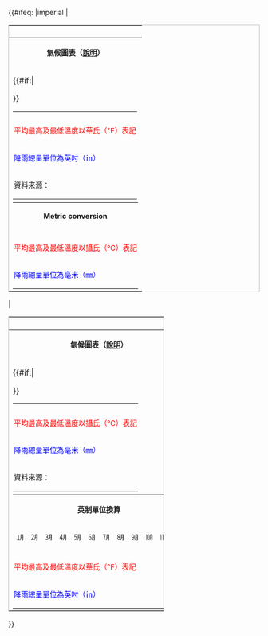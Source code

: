 <includeonly>{{#ifeq: {{lc: {{{units|}}}}}|imperial
|<table class="infobox" style="width: {{{width|19.5em}}}; float: {{{float|none}}}; clear: {{{clear|{{{float|none}}}}}}; {{#ifeq:{{{float|}}}|left|margin-left:0em;margin-right:1em;}} text-align: center; border: solid 1px silver" cellspacing=0 cellpadding=0>
<tr><th>{{{1}}}</th></tr>
<tr><th style="font-size: 90%">氣候圖表（[[Template:Climate chart/info|說明]]）</th></tr>
<tr><td><table class="infobox" style="width: 100%; margin: 0; float: {{{float|none}}}; clear: {{{clear|{{{float|none}}}}}}; {{#ifeq:{{{float|}}}|left|margin-left:0em;margin-right:1em;}} text-align: center; border: none; font-size: 90%" cellspacing=0 cellpadding=0>
<tr>
<td>{{Climate chart/month header|㋀}}</td>
<td>{{Climate chart/month header|㋁}}</td>
<td>{{Climate chart/month header|㋂}}</td>
<td>{{Climate chart/month header|㋃}}</td>
<td>{{Climate chart/month header|㋄}}</td>
<td>{{Climate chart/month header|㋅}}</td>
<td>{{Climate chart/month header|㋆}}</td>
<td>{{Climate chart/month header|㋇}}</td>
<td>{{Climate chart/month header|㋈}}</td>
<td>{{Climate chart/month header|㋉}}</td>
<td>{{Climate chart/month header|㋊}}</td>
<td>{{Climate chart/month header|㋋}}</td>
</tr>
<tr>
<td>{{Climate chart/fahrenheit column i|{{{2}}}|{{{3}}}|{{{4}}}|{{{maxprecip|1}}}}}</td>
<td>{{Climate chart/fahrenheit column i|{{{5}}}|{{{6}}}|{{{7}}}|{{{maxprecip|1}}}}}</td>
<td>{{Climate chart/fahrenheit column i|{{{8}}}|{{{9}}}|{{{10}}}|{{{maxprecip|1}}}}}</td>
<td>{{Climate chart/fahrenheit column i|{{{11}}}|{{{12}}}|{{{13}}}|{{{maxprecip|1}}}}}</td>
<td>{{Climate chart/fahrenheit column i|{{{14}}}|{{{15}}}|{{{16}}}|{{{maxprecip|1}}}}}</td>
<td>{{Climate chart/fahrenheit column i|{{{17}}}|{{{18}}}|{{{19}}}|{{{maxprecip|1}}}}}</td>
<td>{{Climate chart/fahrenheit column i|{{{20}}}|{{{21}}}|{{{22}}}|{{{maxprecip|1}}}}}</td>
<td>{{Climate chart/fahrenheit column i|{{{23}}}|{{{24}}}|{{{25}}}|{{{maxprecip|1}}}}}</td>
<td>{{Climate chart/fahrenheit column i|{{{26}}}|{{{27}}}|{{{28}}}|{{{maxprecip|1}}}}}</td>
<td>{{Climate chart/fahrenheit column i|{{{29}}}|{{{30}}}|{{{31}}}|{{{maxprecip|1}}}}}</td>
<td>{{Climate chart/fahrenheit column i|{{{32}}}|{{{33}}}|{{{34}}}|{{{maxprecip|1}}}}}</td>
<td>{{Climate chart/fahrenheit column i|{{{35}}}|{{{36}}}|{{{37}}}|{{{maxprecip|1}}}}}</td>
</tr>
<tr><td colspan=12 style="padding: 2px; text-align: left; line-height: 1.5em; color: red">平均最高及最低溫度以華氏（℉）表記</td></tr>
<tr><td colspan=12 style="padding: 2px; text-align: left; line-height: 1.5em; color: blue">降雨總量單位為英吋（㏌）</td></tr>{{#if:{{{source|}}}|<tr><td colspan=12 style="padding: 2px; text-align: left; line-height: 1.5em">資料來源：{{{source}}}</td></tr>}}
</table></td></tr>
<tr><td>
<table class="infobox collapsible collapsed" style="width: 100%; margin: 0; float: {{{float|none}}}; clear: {{{clear|{{{float|none}}}}}}; {{#ifeq:{{{float|}}}|left|margin-left:0em;margin-right:1em;}} text-align: center; border: none; font-size: 90%" cellspacing=0 cellpadding=0>
<tr><th colspan=12>Metric conversion</th></tr>
<tr>
<td>{{Climate chart/month header|㋀}}</td>
<td>{{Climate chart/month header|㋁}}</td>
<td>{{Climate chart/month header|㋂}}</td>
<td>{{Climate chart/month header|㋃}}</td>
<td>{{Climate chart/month header|㋄}}</td>
<td>{{Climate chart/month header|㋅}}</td>
<td>{{Climate chart/month header|㋆}}</td>
<td>{{Climate chart/month header|㋇}}</td>
<td>{{Climate chart/month header|㋈}}</td>
<td>{{Climate chart/month header|㋉}}</td>
<td>{{Climate chart/month header|㋊}}</td>
<td>{{Climate chart/month header|㋋}}</td>
</tr>
<tr>
<td>{{Climate chart/celsius column i|{{{2}}}|{{{3}}}|{{{4}}}|{{{maxprecip|1}}}}}</td>
<td>{{Climate chart/celsius column i|{{{5}}}|{{{6}}}|{{{7}}}|{{{maxprecip|1}}}}}</td>
<td>{{Climate chart/celsius column i|{{{8}}}|{{{9}}}|{{{10}}}|{{{maxprecip|1}}}}}</td>
<td>{{Climate chart/celsius column i|{{{11}}}|{{{12}}}|{{{13}}}|{{{maxprecip|1}}}}}</td>
<td>{{Climate chart/celsius column i|{{{14}}}|{{{15}}}|{{{16}}}|{{{maxprecip|1}}}}}</td>
<td>{{Climate chart/celsius column i|{{{17}}}|{{{18}}}|{{{19}}}|{{{maxprecip|1}}}}}</td>
<td>{{Climate chart/celsius column i|{{{20}}}|{{{21}}}|{{{22}}}|{{{maxprecip|1}}}}}</td>
<td>{{Climate chart/celsius column i|{{{23}}}|{{{24}}}|{{{25}}}|{{{maxprecip|1}}}}}</td>
<td>{{Climate chart/celsius column i|{{{26}}}|{{{27}}}|{{{28}}}|{{{maxprecip|1}}}}}</td>
<td>{{Climate chart/celsius column i|{{{29}}}|{{{30}}}|{{{31}}}|{{{maxprecip|1}}}}}</td>
<td>{{Climate chart/celsius column i|{{{32}}}|{{{33}}}|{{{34}}}|{{{maxprecip|1}}}}}</td>
<td>{{Climate chart/celsius column i|{{{35}}}|{{{36}}}|{{{37}}}|{{{maxprecip|1}}}}}</td>
</tr>
<tr><td colspan=12 style="padding: 2px; text-align: left; line-height: 1.5em; color: red">平均最高及最低溫度以攝氏（℃）表記</td></tr>
<tr><td colspan=12 style="padding: 2px; text-align: left; line-height: 1.5em; color: blue">降雨總量單位為毫米（㎜）</td></tr></table>
</td></tr></table>
|<table class="infobox" style="width: 19.5em; float: {{{float|none}}}; clear: {{{clear|{{{float|none}}}}}}; {{#ifeq:{{{float|}}}|left|margin-left:0em;margin-right:1em;}} text-align: center; border: solid 1px silver" cellspacing=0 cellpadding=0>
<tr><th>{{{1}}}</th></tr>
<tr><th style="font-size: 90%">氣候圖表（[[Template:Climate chart/info|說明]]）</th></tr>
<tr><td><table class="infobox" style="width: 100%; margin: 0; float: {{{float|none}}}; clear: {{{clear|{{{float|none}}}}}}; {{#ifeq:{{{float|}}}|left|margin-left:0em;margin-right:1em;}} text-align: center; border: none; font-size: 90%" cellspacing=0 cellpadding=0>
<tr>
<td>{{Climate chart/month header|㋀}}</td>
<td>{{Climate chart/month header|㋁}}</td>
<td>{{Climate chart/month header|㋂}}</td>
<td>{{Climate chart/month header|㋃}}</td>
<td>{{Climate chart/month header|㋄}}</td>
<td>{{Climate chart/month header|㋅}}</td>
<td>{{Climate chart/month header|㋆}}</td>
<td>{{Climate chart/month header|㋇}}</td>
<td>{{Climate chart/month header|㋈}}</td>
<td>{{Climate chart/month header|㋉}}</td>
<td>{{Climate chart/month header|㋊}}</td>
<td>{{Climate chart/month header|㋋}}</td>
</tr>
<tr>
<td>{{Climate chart/celsius column|{{{2}}}|{{{3}}}|{{{4}}}|{{{maxprecip|1}}}}}</td>
<td>{{Climate chart/celsius column|{{{5}}}|{{{6}}}|{{{7}}}|{{{maxprecip|1}}}}}</td>
<td>{{Climate chart/celsius column|{{{8}}}|{{{9}}}|{{{10}}}|{{{maxprecip|1}}}}}</td>
<td>{{Climate chart/celsius column|{{{11}}}|{{{12}}}|{{{13}}}|{{{maxprecip|1}}}}}</td>
<td>{{Climate chart/celsius column|{{{14}}}|{{{15}}}|{{{16}}}|{{{maxprecip|1}}}}}</td>
<td>{{Climate chart/celsius column|{{{17}}}|{{{18}}}|{{{19}}}|{{{maxprecip|1}}}}}</td>
<td>{{Climate chart/celsius column|{{{20}}}|{{{21}}}|{{{22}}}|{{{maxprecip|1}}}}}</td>
<td>{{Climate chart/celsius column|{{{23}}}|{{{24}}}|{{{25}}}|{{{maxprecip|1}}}}}</td>
<td>{{Climate chart/celsius column|{{{26}}}|{{{27}}}|{{{28}}}|{{{maxprecip|1}}}}}</td>
<td>{{Climate chart/celsius column|{{{29}}}|{{{30}}}|{{{31}}}|{{{maxprecip|1}}}}}</td>
<td>{{Climate chart/celsius column|{{{32}}}|{{{33}}}|{{{34}}}|{{{maxprecip|1}}}}}</td>
<td>{{Climate chart/celsius column|{{{35}}}|{{{36}}}|{{{37}}}|{{{maxprecip|1}}}}}</td>
</tr>
<tr><td colspan=12 style="padding: 2px; text-align: left; line-height: 1.5em; color: red">平均最高及最低溫度以攝氏（℃）表記</td></tr>
<tr><td colspan=12 style="padding: 2px; text-align: left; line-height: 1.5em; color: blue">降雨總量單位為毫米（㎜）</td></tr>{{#if:{{{source|}}}|<tr><td colspan=12 style="padding: 2px; text-align: left; line-height: 1.5em">資料來源：{{{source}}}</td></tr>}}
</table></td></tr>
<tr><td>
<table class="infobox collapsible collapsed" style="width: 100%; margin: 0; float: {{{float|none}}}; clear: {{{clear|{{{float|none}}}}}}; {{#ifeq:{{{float|}}}|left|margin-left:0em;margin-right:1em;}} text-align: center; border: none; font-size: 90%" cellspacing=0 cellpadding=0>
<tr><th colspan=12>英制單位換算</th></tr>
<tr class="nowrap"><td>㋀</td><td>㋁</td><td>㋂</td><td>㋃</td><td>㋄</td><td>㋅</td><td>㋆</td><td>㋇</td><td>㋈</td><td>㋉</td><td>㋊</td><td>㋋</td></tr>
<tr>
<td>{{Climate chart/fahrenheit column|{{{2}}}|{{{3}}}|{{{4}}}|{{{maxprecip|1}}}}}</td>
<td>{{Climate chart/fahrenheit column|{{{5}}}|{{{6}}}|{{{7}}}|{{{maxprecip|1}}}}}</td>
<td>{{Climate chart/fahrenheit column|{{{8}}}|{{{9}}}|{{{10}}}|{{{maxprecip|1}}}}}</td>
<td>{{Climate chart/fahrenheit column|{{{11}}}|{{{12}}}|{{{13}}}|{{{maxprecip|1}}}}}</td>
<td>{{Climate chart/fahrenheit column|{{{14}}}|{{{15}}}|{{{16}}}|{{{maxprecip|1}}}}}</td>
<td>{{Climate chart/fahrenheit column|{{{17}}}|{{{18}}}|{{{19}}}|{{{maxprecip|1}}}}}</td>
<td>{{Climate chart/fahrenheit column|{{{20}}}|{{{21}}}|{{{22}}}|{{{maxprecip|1}}}}}</td>
<td>{{Climate chart/fahrenheit column|{{{23}}}|{{{24}}}|{{{25}}}|{{{maxprecip|1}}}}}</td>
<td>{{Climate chart/fahrenheit column|{{{26}}}|{{{27}}}|{{{28}}}|{{{maxprecip|1}}}}}</td>
<td>{{Climate chart/fahrenheit column|{{{29}}}|{{{30}}}|{{{31}}}|{{{maxprecip|1}}}}}</td>
<td>{{Climate chart/fahrenheit column|{{{32}}}|{{{33}}}|{{{34}}}|{{{maxprecip|1}}}}}</td>
<td>{{Climate chart/fahrenheit column|{{{35}}}|{{{36}}}|{{{37}}}|{{{maxprecip|1}}}}}</td>
</tr>
<tr><td colspan=12 style="padding: 2px; text-align: left; line-height: 1.5em; color: red">平均最高及最低溫度以華氏（℉）表記</td></tr>
<tr><td colspan=12 style="padding: 2px; text-align: left; line-height: 1.5em; color: blue">降雨總量單位為英吋（㏌）</td></tr>
</table>
</td></tr></table>
}}</includeonly><noinclude>{{documentation}}<!-- place category and language links on /doc page, not here --></noinclude>